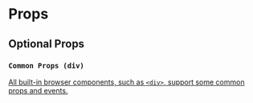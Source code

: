 # Props

## Optional Props

### `Common Props (div)`

[All built-in browser components, such as `<div>`, support some common props and events.](https://react.dev/reference/react-dom/components/common)
